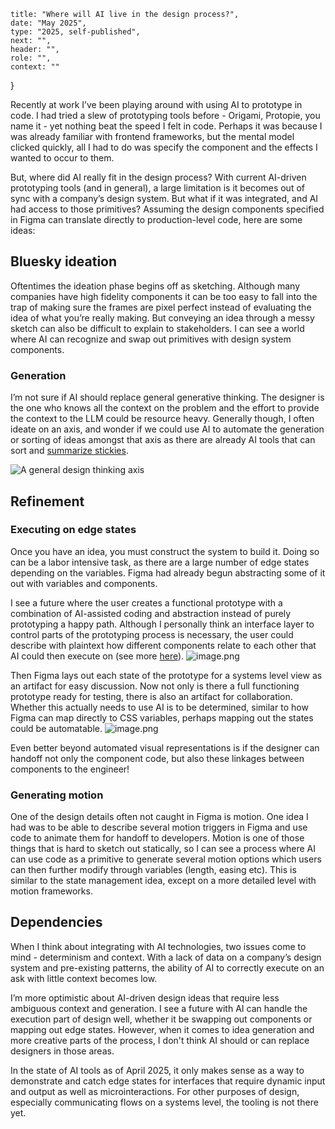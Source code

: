 
    title: "Where will AI live in the design process?",
    date: "May 2025",
    type: "2025, self-published",
    next: "",
    header: "",
    role: "",
    context: ""
}

Recently at work I’ve been playing around with using AI to prototype in code. I had tried a slew of prototyping tools before - Origami, Protopie, you name it - yet nothing beat the speed I felt in code. Perhaps it was because I was already familiar with frontend frameworks, but the mental model clicked quickly, all I had to do was specify the component and the effects I wanted to occur to them.

But, where did AI really fit in the design process? With current AI-driven prototyping tools (and in general), a large limitation is it becomes out of sync with a company’s design system. But what if it was integrated, and AI had access to those primitives? Assuming the design components specified in Figma can translate directly to production-level code, here are some ideas:

## Bluesky ideation

Oftentimes the ideation phase begins off as sketching. Although many companies have high fidelity components it can be too easy to fall into the trap of making sure the frames are pixel perfect instead of evaluating the idea of what you’re really making. But conveying an idea through a messy sketch can also be difficult to explain to stakeholders. I can see a world where AI can recognize and swap out primitives with design system components.

<TwitterCard url= "https://twitter.com/tldraw/status/1724892287304646868"/>

### Generation

I’m not sure if AI should replace general generative thinking. The designer is the one who knows all the context on the problem and the effort to provide the context to the LLM could be resource heavy. Generally though, I often ideate on an axis, and wonder if we could use AI to automate the generation or sorting of ideas amongst that axis as there are already AI tools that can sort and [summarize stickies](https://help.figma.com/hc/en-us/articles/18711926790423-Sort-and-summarize-stickies-with-FigJam-AI).

![A general design thinking axis](research/axis.png)

## Refinement

### Executing on edge states

Once you have an idea, you must construct the system to build it. Doing so can be a labor intensive task, as there are a large number of edge states depending on the variables. Figma had already begun abstracting some of it out with variables and components.

I see a future where the user creates a functional prototype with a combination of AI-assisted coding and abstraction instead of purely prototyping a happy path. Although I personally think an interface layer to control parts of the prototyping process is necessary, the user could describe with plaintext how different components relate to each other that AI could then execute on (see more [here](https://www.connieliu.work/vibe-coding)).
![image.png](research/data.png)

Then Figma lays out each state of the prototype for a systems level view as an artifact for easy discussion. Now not only is there a full functioning prototype ready for testing, there is also an artifact for collaboration. Whether this actually needs to use AI is to be determined, similar to how Figma can map directly to CSS variables, perhaps mapping out the states could be automatable. 
![image.png](research/statemap.png)


Even better beyond automated visual representations is if the designer can handoff not only the component code, but also these linkages between components to the engineer!

### Generating motion

One of the design details often not caught in Figma is motion. One idea I had was to be able to describe several motion triggers in Figma and use code to animate them for handoff to developers. Motion is one of those things that is hard to sketch out statically, so I can see a process where AI can use code as a primitive to generate several motion options which users can then further modify through variables (length, easing etc). This is similar to the state management idea, except on a more detailed level with motion frameworks.

## Dependencies

When I think about integrating with AI technologies, two issues come to mind - determinism and context. With a lack of data on a company’s design system and pre-existing patterns, the ability of AI to correctly execute on an ask with little context becomes low.

I’m more optimistic about AI-driven design ideas that require less ambiguous context and generation. I see a future with AI can handle the execution part of design well, whether it be swapping out components or mapping out edge states. However, when it comes to idea generation and more creative parts of the process, I don't think AI should or can replace designers in those areas.

In the state of AI tools as of April 2025, it only makes sense as a way to demonstrate and catch edge states for interfaces that require dynamic input and output as well as microinteractions. For other purposes of design, especially communicating flows on a systems level, the tooling is not there yet.